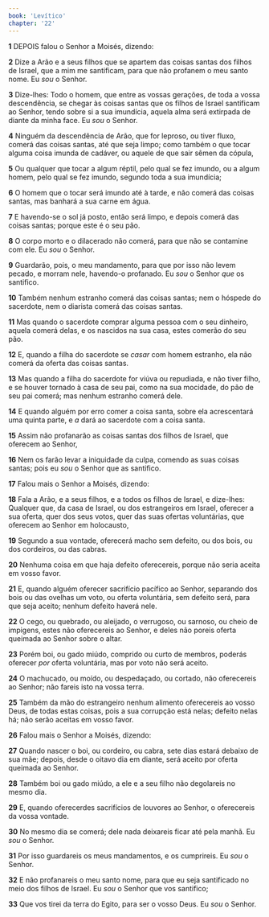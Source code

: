 ```yaml
---
book: 'Levítico'
chapter: '22'
---
```


**1** DEPOIS falou o Senhor a Moisés, dizendo:

**2** Dize a Arão e a seus filhos que se apartem das coisas santas dos filhos de Israel, que a mim me santificam, para que não profanem o meu santo nome. Eu _sou_ o Senhor.

**3** Dize-lhes: Todo o homem, que entre as vossas gerações, de toda a vossa descendência, se chegar às coisas santas que os filhos de Israel santificam ao Senhor, tendo sobre si a sua imundícia, aquela alma será extirpada de diante da minha face. Eu _sou_ o Senhor.

**4** Ninguém da descendência de Arão, que for leproso, ou tiver fluxo, comerá das coisas santas, até que seja limpo; como também o que tocar alguma coisa imunda de cadáver, ou aquele de que sair sêmen da cópula,

**5** Ou qualquer que tocar a algum réptil, pelo qual se fez imundo, ou a algum homem, pelo qual se fez imundo, segundo toda a sua imundícia;

**6** O homem que o tocar será imundo até à tarde, e não comerá das coisas santas, mas banhará a sua carne em água.

**7** E havendo-se o sol já posto, então será limpo, e depois comerá das coisas santas; porque este é o seu pão.

**8** O corpo morto e o dilacerado não comerá, para que não se contamine com ele. Eu _sou_ o Senhor.

**9** Guardarão, pois, o meu mandamento, para que por isso não levem pecado, e morram nele, havendo-o profanado. Eu _sou_ o Senhor _que_ os santifico.

**10** Também nenhum estranho comerá das coisas santas; nem o hóspede do sacerdote, nem o diarista comerá das coisas santas.

**11** Mas quando o sacerdote comprar alguma pessoa com o seu dinheiro, aquela comerá delas, e os nascidos na sua casa, estes comerão do seu pão.

**12** E, quando a filha do sacerdote se _casar_ com homem estranho, ela não comerá da oferta das coisas santas.

**13** Mas quando a filha do sacerdote for viúva ou repudiada, e não tiver filho, e se houver tornado à casa de seu pai, como na sua mocidade, do pão de seu pai comerá; mas nenhum estranho comerá dele.

**14** E quando alguém por erro comer a coisa santa, sobre ela acrescentará uma quinta parte, e _a_ dará ao sacerdote com a coisa santa.

**15** Assim não profanarão as coisas santas dos filhos de Israel, que oferecem ao Senhor,

**16** Nem os farão levar a iniquidade da culpa, comendo as suas coisas santas; pois eu _sou_ o Senhor que as santifico.

**17** Falou mais o Senhor a Moisés, dizendo:

**18** Fala a Arão, e a seus filhos, e a todos os filhos de Israel, e dize-lhes: Qualquer que, da casa de Israel, ou dos estrangeiros em Israel, oferecer a sua oferta, quer dos seus votos, quer das suas ofertas voluntárias, que oferecem ao Senhor em holocausto,

**19** Segundo a sua vontade, oferecerá macho sem defeito, ou dos bois, ou dos cordeiros, ou das cabras.

**20** Nenhuma coisa em que haja defeito oferecereis, porque não seria aceita em vosso favor.

**21** E, quando alguém oferecer sacrifício pacífico ao Senhor, separando dos bois ou das ovelhas um voto, ou oferta voluntária, sem defeito será, para que seja aceito; nenhum defeito haverá nele.

**22** O cego, ou quebrado, ou aleijado, o verrugoso, ou sarnoso, ou cheio de impigens, estes não oferecereis ao Senhor, e deles não poreis oferta queimada ao Senhor sobre o altar.

**23** Porém boi, ou gado miúdo, comprido ou curto de membros, poderás oferecer _por_ oferta voluntária, mas por voto não será aceito.

**24** O machucado, ou moído, ou despedaçado, ou cortado, não oferecereis ao Senhor; não fareis isto na vossa terra.

**25** Também da mão do estrangeiro nenhum alimento oferecereis ao vosso Deus, de todas estas coisas, pois a sua corrupção está nelas; defeito nelas há; não serão aceitas em vosso favor.

**26** Falou mais o Senhor a Moisés, dizendo:

**27** Quando nascer o boi, ou cordeiro, ou cabra, sete dias estará debaixo de sua mãe; depois, desde o oitavo dia em diante, será aceito por oferta queimada ao Senhor.

**28** Também boi ou gado miúdo, a ele e a seu filho não degolareis no mesmo dia.

**29** E, quando oferecerdes sacrifícios de louvores ao Senhor, o oferecereis da vossa vontade.

**30** No mesmo dia se comerá; dele nada deixareis ficar até pela manhã. Eu _sou_ o Senhor.

**31** Por isso guardareis os meus mandamentos, e os cumprireis. Eu _sou_ o Senhor.

**32** E não profanareis o meu santo nome, para que eu seja santificado no meio dos filhos de Israel. Eu _sou_ o Senhor que vos santifico;

**33** Que vos tirei da terra do Egito, para ser o vosso Deus. Eu _sou_ o Senhor.
